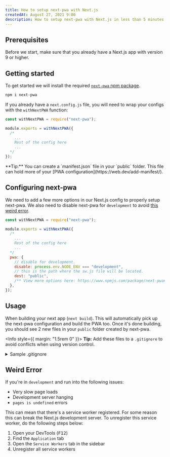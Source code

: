 ```yaml
---
title: How to setup next-pwa with Next.js
createdAt: August 27, 2021 9:00
description: How to setup next-pwa with Next.js in less than 5 minutes.
---
```


## Prerequisites

Before we start, make sure that you already have a Next.js app with version 9 or higher.

## Getting started

To get started we will install the required [`next-pwa` npm package](https://npm.im/next-pwa).

```bash
npm i next-pwa
```

If you already have a `next.config.js` file, you will need to wrap your configs with the `withNextPWA` function:

```js title="next.config.js"
const withNextPWA = require("next-pwa");

module.exports = withNextPWA({
  /*
    ...
    Rest of the config here
    ...
  */
});
```

<Info>
  **Tip:** You can create a `manifest.json` file in your `public` folder. This file can hold more of
  your [PWA configuration](https://web.dev/add-manifest/).
</Info>

## Configuring next-pwa

We need to add a few more options in our Next.js config to properly setup next-pwa.
We also need to disable next-pwa for `development` to avoid [this weird error](#weird-error).

```js title="next.config.js"
const withNextPWA = require("next-pwa");

module.exports = withNextPWA({
  /*
    ...
    Rest of the config here
    ...
  */
  pwa: {
    // disable for development.
    disable: process.env.NODE_ENV === "development",
    // this is the path where the sw.js file will be located.
    dest: "public",
    /** View more options here: https://www.npmjs.com/package/next-pwa#available-options */
  },
});
```

## Usage

When building your next app (`next build`). This will automatically pick up the next-pwa configuration and build the PWA too.
Once it's done building, you should see 2 new files in your `public` folder created by next-pwa.

<Info style={{ margin: "1.5rem 0" }}>
  **Tip:** Add these files to a `.gitignore` to avoid conflicts when using version control.

  <details>
    <summary>Sample .gitignore</summary>

```txt title=".gitignore"
public/*.js
public/*.js.map
```

</details>
</Info>

## Weird Error

If you're in `development` and run into the following issues:

- Very slow page loads
- Development server hanging
- `pages is undefined` errors

This can mean that there's a service worker registered. For some reason this can break the Next.js development server.
To unregister this service worker, do the following steps below:

1. Open your DevTools (<kbd>F12</kbd>)
2. Find the `Application` tab
3. Open the `Service Workers` tab in the sidebar
4. Unregister all service workers
